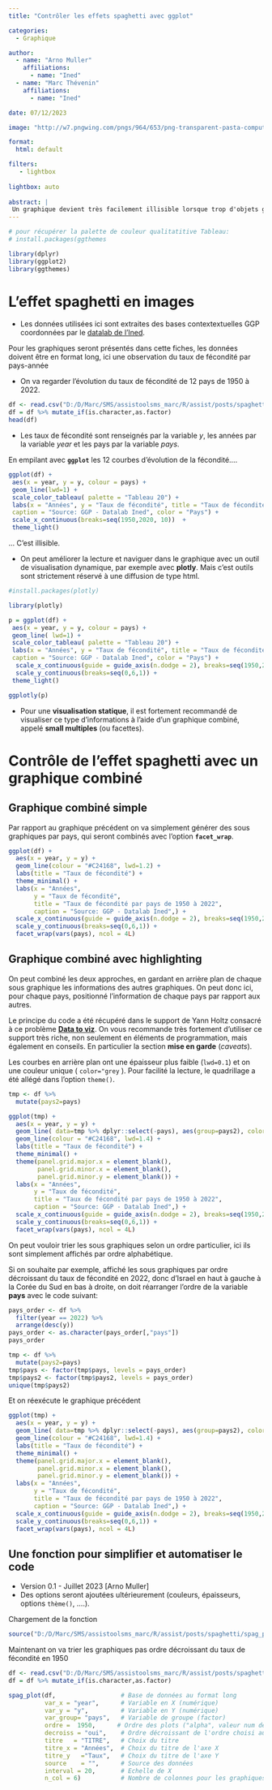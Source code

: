 ```yaml
---
title: "Contrôler les effets spaghetti avec ggplot"

categories:
  - Graphique

author: 
  - name: "Arno Muller"
    affiliations:
      - name: "Ined"
  - name: "Marc Thévenin"
    affiliations:
      - name: "Ined"        

date: 07/12/2023

image: "http://w7.pngwing.com/pngs/964/653/png-transparent-pasta-computer-icons-spaghetti-dish-symbol-spaghetti-miscellaneous-food-logo.png"

format:
  html: default

filters:
   - lightbox
   
lightbox: auto
        
abstract: | 
 Un graphique devient très facilement illisible lorsque trop d'objets graphiques y sont introduits, par exemple pour des courbes, au-delà de 5-6. Ce problème est appelé **effet spaghetti** (effet paella pour un nuage de points). Pour contrôler cette difficulté il est préconiser de réaliser un graphique de type **small-multiples** (graphique combiné). On peut améliorer cette visualisation avec une technique de highlighting: chaque sous graphique est mis en avant en termes de couleur et d'épaisseur de la courbe  tout en gardant en arrière plan la visualisation des autres courbes avec une épaisseur plus petite et une couleur unique (par exemple du gris).
---
```


```r
# pour récupérer la palette de couleur qualitatitive Tableau: 
# install.packages(ggthemes

library(dplyr)
library(ggplot2)
library(ggthemes) 
```




# L'effet spaghetti en images

* Les données utilisées ici sont extraites des bases contextextuelles GGP coordonnées par le [datalab de l'Ined](http://datalab.site.ined.fr/fr/donnees-demographiques-contextuelles/). 


::: callout-important

Pour les graphiques seront présentés dans cette fiches, les données doivent être en format long, ici une observation du taux de fécondité par pays-année

:::

* On va regarder l'évolution du taux de fécondité de 12 pays de 1950 à 2022. 

```r
df <- read.csv("D:/D/Marc/SMS/assistoolsms_marc/R/assist/posts/spaghetti/fecondite_ggp.csv")
df = df %>% mutate_if(is.character,as.factor)
head(df)
```


* Les taux de fécondité sont renseignés par la variable *y*, les années par la variable *year* et les pays par la variable *pays*. 

En empilant avec **`ggplot`** les 12 courbes d'évolution de la fécondité....


```r
ggplot(df) +
 aes(x = year, y = y, colour = pays) +
 geom_line(lwd=1) +
 scale_color_tableau( palette = "Tableau 20") +
 labs(x = "Années", y = "Taux de fécondité", title = "Taux de fécondité par pays de 1950 à 2022", 
 caption = "Source: GGP - Datalab Ined", color = "Pays") +
 scale_x_continuous(breaks=seq(1950,2020, 10))  +
 theme_light() 
```


... C'est  illisible.  

* On peut améliorer la lecture et naviguer dans le graphique avec un outil de visualisation dynamique, par exemple avec **plotly**. Mais c'est outils sont strictement réservé à une diffusion de type html. 


```r

#install.packages(plotly)

library(plotly)

p = ggplot(df) +
 aes(x = year, y = y, colour = pays) +
 geom_line( lwd=1) +
 scale_color_tableau( palette = "Tableau 20") +
 labs(x = "Années", y = "Taux de fécondité", title = "Taux de fécondité par pays de 1950 à 2022", 
 caption = "Source: GGP - Datalab Ined", color = "Pays") +
  scale_x_continuous(guide = guide_axis(n.dodge = 2), breaks=seq(1950,2020, 10)) + 
  scale_y_continuous(breaks=seq(0,6,1)) +
 theme_light() 

ggplotly(p)
```


* Pour une **visualisation statique**, il est fortement recommandé de visualiser ce type d'informations à l'aide d'un graphique combiné, appelé **small multiples** (ou facettes).  


# Contrôle de l'effet spaghetti avec un graphique combiné

## Graphique combiné simple

Par rapport au graphique précédent on va simplement générer des sous graphiques par pays, qui seront combinés avec l'option **`facet_wrap`**. 

```r
ggplot(df) +
  aes(x = year, y = y) +
  geom_line(colour = "#C24168", lwd=1.2) +
  labs(title = "Taux de fécondité") +
  theme_minimal() +
  labs(x = "Années", 
       y = "Taux de fécondité", 
       title = "Taux de fécondité par pays de 1950 à 2022", 
       caption = "Source: GGP - Datalab Ined",) +
  scale_x_continuous(guide = guide_axis(n.dodge = 2), breaks=seq(1950,2020, 10)) + 
  scale_y_continuous(breaks=seq(0,6,1)) +
  facet_wrap(vars(pays), ncol = 4L)
```

## Graphique combiné avec highlighting

On peut combiné les deux approches, en gardant en arrière plan de chaque sous graphique les informations des autres graphiques. On peut donc ici, pour chaque pays, positionné l'information de chaque pays par rapport aux autres.

Le principe du code a été récupéré dans le support de Yann Holtz consacré à ce problème [**Data to viz**](http://www.data-to-viz.com/caveat/spaghetti.html). On vous recommande très fortement
d'utiliser ce support très riche, non seulement en éléments de programmation, mais également en conseils. En particulier la section **mise en garde** (*caveats*).

Les courbes en arrière plan ont une épaisseur plus faible (`lwd=0.1`) et on une couleur unique ( `color="grey` ). Pour facilité la lecture, le quadrillage a été allégé dans l'option `theme()`. 

```r
tmp <- df %>%
  mutate(pays2=pays)   

ggplot(tmp) +
  aes(x = year, y = y) +
  geom_line( data=tmp %>% dplyr::select(-pays), aes(group=pays2), color="grey", lwd=0.1) +    
  geom_line(colour = "#C24168", lwd=1.4) +
  labs(title = "Taux de fécondité") +
  theme_minimal() +
  theme(panel.grid.major.x = element_blank(),
        panel.grid.minor.x = element_blank(),  
        panel.grid.minor.y = element_blank()) + 
  labs(x = "Années", 
       y = "Taux de fécondité", 
       title = "Taux de fécondité par pays de 1950 à 2022", 
       caption = "Source: GGP - Datalab Ined",) +
  scale_x_continuous(guide = guide_axis(n.dodge = 2), breaks=seq(1950,2020, 10)) + 
  scale_y_continuous(breaks=seq(0,6,1)) +
  facet_wrap(vars(pays), ncol = 4L)
```


On peut vouloir trier les sous graphiques selon un ordre particulier, ici ils sont simplement affichés par ordre alphabétique. 

Si on souhaite par exemple, affiché les sous graphiques par ordre décroissant du taux de fécondité en 2022, donc d'Israel en haut à gauche à la Corée du Sud en bas à droite, on doit réarranger l'ordre de la variable **pays** avec le code suivant:

```r
pays_order <- df %>%
  filter(year == 2022) %>% 
  arrange(desc(y))
pays_order <- as.character(pays_order[,"pays"])
pays_order

tmp <- df %>%
  mutate(pays2=pays)
tmp$pays <- factor(tmp$pays, levels = pays_order)
tmp$pays2 <- factor(tmp$pays2, levels = pays_order)
unique(tmp$pays2)
```


Et on réexécute le graphique précédent

```r
ggplot(tmp) +
  aes(x = year, y = y) +
  geom_line( data=tmp %>% dplyr::select(-pays), aes(group=pays2), color="grey", lwd=0.1) +    
  geom_line(colour = "#C24168", lwd=1.4) +
  labs(title = "Taux de fécondité") +
  theme_minimal() +
  theme(panel.grid.major.x = element_blank(),
        panel.grid.minor.x = element_blank(),  
        panel.grid.minor.y = element_blank()) + 
  labs(x = "Années", 
       y = "Taux de fécondité", 
       title = "Taux de fécondité par pays de 1950 à 2022", 
       caption = "Source: GGP - Datalab Ined",) +
  scale_x_continuous(guide = guide_axis(n.dodge = 2), breaks=seq(1950,2020, 10)) + 
  scale_y_continuous(breaks=seq(0,6,1)) +
  facet_wrap(vars(pays), ncol = 4L)
```

## Une fonction pour simplifier et automatiser le code

* Version 0.1 - Juillet 2023 [Arno Muller]
* Des options seront ajoutées ultérieurement (couleurs, épaisseurs, options `thème()`, ....).

Chargement de la fonction

```r
source("D:/D/Marc/SMS/assistoolsms_marc/R/assist/posts/spaghetti/spag_plot.R")
```


Maintenant on va trier les graphiques pas ordre décroissant du taux de fécondité en 1950 

```r
df <- read.csv("D:/D/Marc/SMS/assistoolsms_marc/R/assist/posts/spaghetti/fecondite_ggp.csv")
df = df %>% mutate_if(is.character,as.factor)

spag_plot(df,                  # Base de données au format long
          var_x = "year",      # Variable en X (numérique)
          var_y = "y",         # Variable en Y (numérique)
          var_group= "pays",   # Variable de groupe (factor)
          ordre =  1950,      # Ordre des plots ("alpha", valeur num de var_x, un vecteur)
          decroiss = "oui",    # Ordre décroissant de l'ordre choisi au dessus
          titre   = "TITRE",   # Choix du titre
          titre_x = "Années",  # Choix du titre de l'axe X
          titre_y   ="Taux",   # Choix du titre de l'axe Y
          source    = "",      # Source des données
          interval = 20,       # Echelle de X
          n_col = 6)           # Nombre de colonnes pour les graphiques
```

















